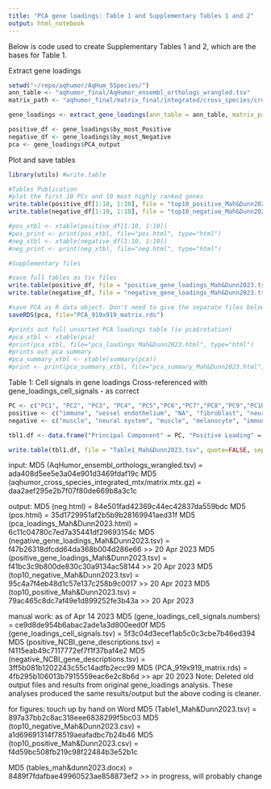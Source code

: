 ```yaml
---
title: "PCA gene loadings: Table 1 and Supplementary Tables 1 and 2"
output: html_notebook
---
```


Below is code used to create Supplementary Tables 1 and 2, which are the bases for Table 1.

Extract gene loadings
```r
setwd("~/repo/aqhumor/AqHum_5Species/")
ann_table <- "aqhumor_final/AqHumor_ensembl_orthologs_wrangled.tsv"
matrix_path <- "aqhumor_final/matrix_final/integrated/cross_species/cross_species_integrated/aqhumor_cross_species_integrated_mtx/"

gene_loadings <- extract_gene_loadings(ann_table = ann_table, matrix_path = matrix_path)

positive_df <- gene_loadings$by_most_Positive
negative_df <- gene_loadings$by_most_Negative
pca <- gene_loadings$PCA_output


```

Plot and save tables
```r
library(utils) #write.table

#Tables Publication
#plot the first 10 PCs and 10 most highly ranked genes
write.table(positive_df[1:10, 1:10], file = "top10_positive_Mah&Dunn2023.tsv", quote=FALSE, sep="\t",row.names=FALSE, col.names=TRUE)
write.table(negative_df[1:10, 1:10], file = "top10_negative_Mah&Dunn2023.tsv", quote=FALSE, sep="\t",row.names=FALSE, col.names=TRUE)

#pos_xtbl <- xtable(positive_df[1:10, 1:10])
#pos_print <- print(pos_xtbl, file="pos.html", type="html")
#neg_xtbl <- xtable(negative_df[1:10, 1:10])
#neg_print <- print(neg_xtbl, file="neg.html", type="html")

#Supplementary files

#save full tables as tsv files
write.table(positive_df, file = "positive_gene_loadings_Mah&Dunn2023.tsv", quote=FALSE, sep="\t",row.names=FALSE, col.names=TRUE)
write.table(negative_df, file = "negative_gene_loadings_Mah&Dunn2023.tsv", quote=FALSE, sep="\t",row.names=FALSE, col.names=TRUE)

#save PCA as R data object. Don't need to give the separate files below.
saveRDS(pca, file="PCA_919x919_matrix.rds")

#prints out full unsorted PCA loadings table (ie pca$rotation)
#pca_xtbl <- xtable(pca)
#print(pca_xtbl, file="pca_loadings_Mah&Dunn2023.html", type="html")
#prints out pca summary
#pca_summary_xtbl <- xtable(summary(pca))
#print <- print(pca_summary_xtbl, file="pca_summary_Mah&Dunn2023.html", type="html")

```


Table 1: Cell signals in gene loadings
Cross-referenced with gene_loadings_cell_signals - as correct
```r
PC <- c("PC1", "PC2", "PC3", "PC4", "PC5","PC6","PC7","PC8","PC9","PC10")
positive <- c("immune", "vessel endothelium", "NA", "fibroblast", "neural system", "NA", "NA", "NA", "immune - myeloid", "vessel endothelium")
negative <- c("muscle", "neural system", "muscle", "melanocyte", "immune", "NA", "neural system", "NA", "immune - lymphoid", "NA")

tbl1.df <- data.frame("Principal Component" = PC, "Positive Loading" = positive, "Negative Loading" = negative, check.names=FALSE)

write.table(tbl1.df, file = "Table1_Mah&Dunn2023.tsv", quote=FALSE, sep="\t",row.names=FALSE, col.names=TRUE)


```
input:
MD5 (AqHumor_ensembl_orthologs_wrangled.tsv) = ada408d5ee5e3a04e901d3469fdaf19c
MD5 (aqhumor_cross_species_integrated_mtx/matrix.mtx.gz) = daa2aef295e2b7f07f80de669b8a3c1c

output:
MD5 (neg.html) = 84e501fad42369c44ec42837da559bdc
MD5 (pos.html) = 35d1729951af2b5b9b28169941aed31f
MD5 (pca_loadings_Mah&Dunn2023.html) = 6c11c04780c7ed7a35441df29693154c
MD5 (negative_gene_loadings_Mah&Dunn2023.tsv) = f47b26318dfcdd64da368b004d286e66 >> 20 Apr 2023
MD5 (positive_gene_loadings_Mah&Dunn2023.tsv) = f41bc3c9b800de830c30a9134ac58144 >> 20 Apr 2023
MD5 (top10_negative_Mah&Dunn2023.tsv) = 95c4a7f4eb48d1c57e137c258b9c0017 >> 20 Apr 2023
MD5 (top10_positive_Mah&Dunn2023.tsv) = 79ac465c8dc7af49e1d899252fe3b43a >> 20 Apr 2023

manual work: as of Apr 14 2023
MD5 (gene_loadings_cell_signals.numbers) = ce9d8de954b6abac2ade1a3d800eed0f
MD5 (gene_loadings_cell_signals.tsv) = 5f3c04d3ecef1ab5c0c3cbe7b46ed394
MD5 (positive_NCBI_gene_descriptions.tsv) = f4115eab49c7117772ef7f1f37baf4e2
MD5 (negative_NCBI_gene_descriptions.tsv) = 3ff5b081b1202243c55c14adfb2ecc99
MD5 (PCA_919x919_matrix.rds) = 4fb295b106013b7915559eac6e2c8b6d >> apr 20 2023
Note:
Deleted old output files and results from original gene_loadings analysis. These analyses produced the same results/output but the above coding is cleaner.

for figures: touch up by hand on Word
MD5 (Table1_Mah&Dunn2023.tsv) = 897a37bb2c8ac318eee6838299f5bc03
MD5 (top10_negative_Mah&Dunn2023.csv) = a1d69691314f78519aeafadbc7b24b46
MD5 (top10_positive_Mah&Dunn2023.csv) = f4d59bc508fb219c98f22484b3e52b1c

MD5 (tables_mah&dunn2023.docx) = 8489f7fdafbae49960523ae858873ef2 >>  in progress, will probably change
